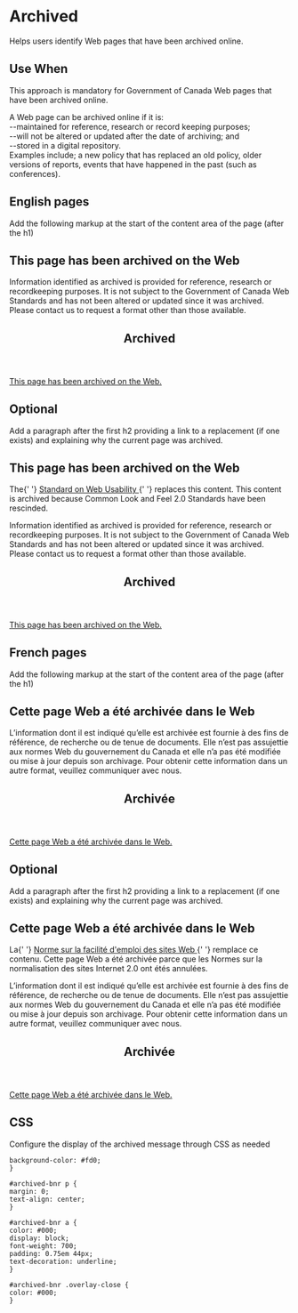 

<Meta title="Components/Archived/Intro" component={Archived} />

# Archived

Helps users identify Web pages that have been archived online.

## Use When

This approach is mandatory for Government of Canada Web pages that have been archived online.

A Web page can be archived online if it is:<br/>
--maintained for reference, research or record keeping purposes;<br/>
--will not be altered or updated after the date of archiving; and<br/>
--stored in a digital repository.<br/>
Examples include; a new policy that has replaced an old policy, older versions of reports, events that have happened in the past (such as conferences).

## English pages

Add the following markup at the start of the content area of the page (after the h1)

<Canvas>
  <section
    id="Archived"
    className="alert alert-warning wb-inview"
    data-inview="archived-bnr"
  >
    <h2>This page has been archived on the Web</h2>
    <p>
      Information identified as archived is provided for reference, research or
      recordkeeping purposes. It is not subject to the Government of Canada Web
      Standards and has not been altered or updated since it was archived.
      Please contact us to request a format other than those available.
    </p>
  </section>
  <section
    id="archived-bnr"
    className="wb-overlay modal-content overlay-def wb-bar-t"
  >
    <header>
      <h2 className="wb-inv">Archived</h2>
    </header>
    <p>
      <a href="#archived">This page has been archived on the Web.</a>
    </p>
  </section>
</Canvas>

## Optional

Add a paragraph after the first h2 providing a link to a replacement (if one exists) and explaining why the current page was archived.

<Canvas>
  <section
    id="Archived"
    className="alert alert-warning wb-inview"
    data-inview="archived-bnr"
  >
    <h2>This page has been archived on the Web</h2>
    <p>
      The{' '}
      <a href="https://www.tbs-sct.gc.ca/pol/doc-eng.aspx?id=24227">
        Standard on Web Usability
      </a>{' '}
      replaces this content. This content is archived because Common Look and
      Feel 2.0 Standards have been rescinded.
    </p>
    <p>
      Information identified as archived is provided for reference, research or
      recordkeeping purposes. It is not subject to the Government of Canada Web
      Standards and has not been altered or updated since it was archived.
      Please contact us to request a format other than those available.
    </p>
  </section>
  <section
    id="archived-bnr"
    className="wb-overlay modal-content overlay-def wb-bar-t"
  >
    <header>
      <h2 className="wb-inv">Archived</h2>
    </header>
    <p>
      <a href="#archived">This page has been archived on the Web.</a>
    </p>
  </section>
</Canvas>

## French pages

Add the following markup at the start of the content area of the page (after the h1)

<Canvas>
  <section
    id="archived"
    class="alert alert-warning wb-inview"
    data-inview="archived-bnr"
  >
    <h2>Cette page Web a été archivée dans le Web</h2>
    <p>
      L’information dont il est indiqué qu’elle est archivée est fournie à des
      fins de référence, de recherche ou de tenue de documents. Elle n’est pas
      assujettie aux normes Web du gouvernement du Canada et elle n’a pas été
      modifiée ou mise à jour depuis son archivage. Pour obtenir cette
      information dans un autre format, veuillez communiquer avec nous.
    </p>
  </section>
  <section
    id="archived-bnr"
    class="wb-overlay modal-content overlay-def wb-bar-t"
  >
    <header>
      <h2 class="wb-inv">Archivée</h2>
    </header>
    <p>
      <a href="#archived">Cette page Web a été archivée dans le Web.</a>
    </p>
  </section>
</Canvas>

## Optional

Add a paragraph after the first h2 providing a link to a replacement (if one exists) and explaining why the current page was archived.

<Canvas>
  <section
    id="archived"
    class="alert alert-warning wb-inview"
    data-inview="archived-bnr"
  >
    <h2>Cette page Web a été archivée dans le Web</h2>
    <p>
      La{' '}
      <a href="https://www.tbs-sct.gc.ca/pol/doc-fra.aspx?id=24227">
        Norme sur la facilité d'emploi des sites Web
      </a>{' '}
      remplace ce contenu. Cette page Web a été archivée parce que les Normes
      sur la normalisation des sites Internet 2.0 ont étés annulées.
    </p>
    <p>
      L’information dont il est indiqué qu’elle est archivée est fournie à des
      fins de référence, de recherche ou de tenue de documents. Elle n’est pas
      assujettie aux normes Web du gouvernement du Canada et elle n’a pas été
      modifiée ou mise à jour depuis son archivage. Pour obtenir cette
      information dans un autre format, veuillez communiquer avec nous.
    </p>
  </section>
  <section
    id="archived-bnr"
    class="wb-overlay modal-content overlay-def wb-bar-t"
  >
    <header>
      <h2 class="wb-inv">Archivée</h2>
    </header>
    <p>
      <a href="#archived">Cette page Web a été archivée dans le Web.</a>
    </p>
  </section>
</Canvas>

## CSS

Configure the display of the archived message through CSS as needed

```#archived-bnr {
background-color: #fd0;
}

#archived-bnr p {
margin: 0;
text-align: center;
}

#archived-bnr a {
color: #000;
display: block;
font-weight: 700;
padding: 0.75em 44px;
text-decoration: underline;
}

#archived-bnr .overlay-close {
color: #000;
}
```
